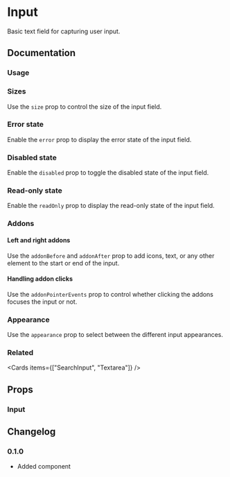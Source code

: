
# Input

Basic text field for capturing user input.

## Documentation

### Usage

<Demo component="input/usage" />

### Sizes

Use the `size` prop to control the size of the input field.

<Demo component="input/size-usage" />

### Error state

Enable the `error` prop to display the error state of the input field.

<Demo component="input/error-usage" />

### Disabled state

Enable the `disabled` prop to toggle the disabled state of the input field.

<Demo component="input/disabled-usage" />

### Read-only state

Enable the `readOnly` prop to display the read-only state of the input field.

<Demo component="input/readonly-usage" />

### Addons

#### Left and right addons

Use the `addonBefore` and `addonAfter` prop to add icons, text, or any other element to the start or end of the input.

<Demo component="input/addon-usage" />

#### Handling addon clicks

Use the `addonPointerEvents` prop to control whether clicking the addons focuses the input or not.

<Demo component="input/addon-pointer-usage" />

### Appearance

Use the `appearance` prop to select between the different input appearances.

<Demo component="input/appearance-usage" />

### Related

<Cards items={["SearchInput", "Textarea"]} />

## Props

### Input

<PropsTable component="Input" />

## Changelog

### 0.1.0

- Added component
